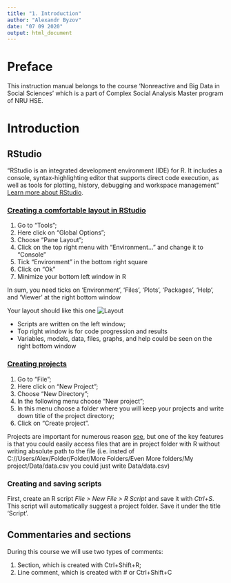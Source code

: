 ```yaml
---
title: "1. Introduction"
author: "Alexandr Byzov"
date: "07 09 2020"
output: html_document
---
```


# Preface

This instruction manual belongs to the course 'Nonreactive and Big Data in Social Sciences' which is a part of Complex Social Analysis Master program of NRU HSE. 

# Introduction

## RStudio

"RStudio is an integrated development environment (IDE) for R. It includes a console, syntax-highlighting editor that supports direct code execution, as well as tools for plotting, history, debugging and workspace management" [Learn more about RStudio](https://rstudio.com/products/rstudio/features/).

### [Creating a comfortable layout in RStudio](https://www.r-bloggers.com/a-perfect-rstudio-layout/)

1. Go to “Tools”;
2. Here click on “Global Options”;
3. Choose “Pane Layout”;
4. Click on the top right menu with “Environment…” and change it to “Console”
5. Tick “Environment” in the bottom right square
6. Click on "Ok"
7. Minimize your bottom left window in R

In sum, you need ticks on 'Environment', 'Files', 'Plots', 'Packages', 'Help', and 'Viewer' at the right bottom window

Your layout should like this one
![Layout](Images/1_layout.png)

- Scripts are written on the left window;
- Top right window is for code progression and results
- Variables, models, data, files, graphs, and help could be seen on the right bottom window

### [Creating projects](https://support.rstudio.com/hc/en-us/articles/200526207-Using-Projects)

1. Go to "File";
2. Here click on "New Project";
3. Choose "New Directory";
4. In the following menu choose "New project";
5. In this menu choose a folder where you will keep your projects and write down title of the project directory;
6. Click on "Create project".

Projects are important for numerous reason [see](https://r4ds.had.co.nz/workflow-projects.html), but one of the key features is that you could easily access files that are in project folder with R without writing absolute path to the file (i.e. insted of C://Users/Alex/Folder/Folder/More Folders/Even More folders/My project/Data/data.csv you could just write Data/data.csv)

### Creating and saving scripts

First, create an R script *File > New File > R Script* and save it with *Ctrl+S*. This script will automatically suggest a project folder. Save it under the title 'Script'.

## Commentaries and sections

During this course we will use two types of comments:

  1. Section, which is created with Ctrl+Shift+R;
  2. Line comment, which is created with # or Ctrl+Shift+C